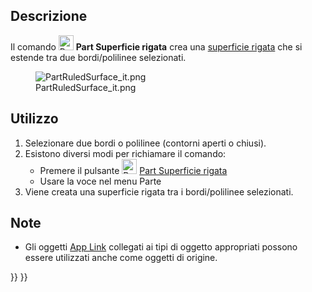 <languages/>

{{Docnav/it
|[[Part_MakeFace/it|Crea faccia]]
|[[Part_Loft/it|Loft]]
|[[Part_Workbench/it|Part]]
|IconL=Part_MakeFace.svg
|IconR=Part_Loft.svg
|IconC=Workbench_Part.svg
}}

{{GuiCommand/it
|Name=Part RuledSurface
|Name/it=Part Superficie rigata
|MenuLocation=Parte → Superficie rigata
|Workbenches=[[Part_Workbench/it|Part]]
|SeeAlso=[[Part_MakeFace/it|Part Crea faccia]]
}}

<span id="Description"></span>
==Descrizione==

Il comando [[Image:Part_RuledSurface.svg|24px]] '''Part Superficie rigata''' crea una [https://en.wikipedia.org/wiki/Ruled_surface superficie rigata] che si estende tra due bordi/polilinee selezionati.

[[File:PartRuledSurface_it.png]]

<span id="Usage"></span>
==Utilizzo==

<div class="mw-translate-fuzzy">
# Selezionare due bordi o polilinee (contorni aperti o chiusi).
# Esistono diversi modi per richiamare il comando:
#* Premere il pulsante [[Image:Part_RuledSurface.svg|24px|link=Part_RuledSurface]] [[Part_RuledSurface/it|Part Superficie rigata]]
#* Usare la voce {{MenuCommand|Parte → Superficie rigata}} nel menu Parte
# Viene creata una superficie rigata tra i bordi/polilinee selezionati.
</div>

<span id="Notes"></span>
==Note==

* Gli oggetti [[App_Link/it|App Link]] collegati ai tipi di oggetto appropriati possono essere utilizzati anche come oggetti di origine.


{{Docnav/it
|[[Part_MakeFace/it|Crea faccia]]
|[[Part_Loft/it|Loft]]
|[[Part_Workbench/it|Part]]
|IconL=Part_MakeFace.svg
|IconR=Part_Loft.svg
|IconC=Workbench_Part.svg
}}

{{Part_Tools_navi{{#translation:}}}}
{{Userdocnavi{{#translation:}}}}